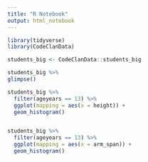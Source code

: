 ```yaml
---
title: "R Notebook"
output: html_notebook
---
```


```r
library(tidyverse)
library(CodeClanData)
```

```r
students_big <- CodeClanData::students_big
```

```r
students_big %>% 
glimpse()
```


```r
students_big %>% 
  filter(ageyears == 13) %>% 
  ggplot(mapping = aes(x = height)) +
  geom_histogram()


students_big %>% 
  filter(ageyears == 13) %>% 
  ggplot(mapping = aes(x = arm_span)) +
  geom_histogram()
```

